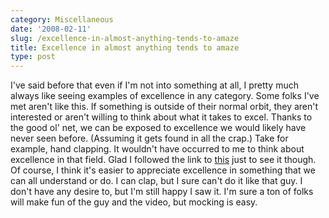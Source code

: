 ```yaml
---
category: Miscellaneous
date: '2008-02-11'
slug: /excellence-in-almost-anything-tends-to-amaze
title: Excellence in almost anything tends to amaze
type: post
---
```



I've said before that even if I'm not into something at all, I
pretty much always like seeing examples of excellence in any
category. Some folks I've met aren't like this. If something is
outside of their normal orbit, they aren't interested or aren't
willing to think about what it takes to excel. Thanks to the good
ol' net, we can be exposed to excellence we would likely have never
seen before. (Assuming it gets found in all the crap.) Take for
example, hand clapping. It wouldn't have occurred to me to think
about excellence in that field. Glad I followed the link to
[this](http://www.youtube.com/watch?v=PNXElmEUIJo) just to see it
though. Of course, I think it's easier to appreciate excellence in
something that we can all understand or do. I can clap, but I sure
can't do it like that guy. I don't have any desire to, but I'm
still happy I saw it. I'm sure a ton of folks will make fun of the
guy and the video, but mocking is easy.